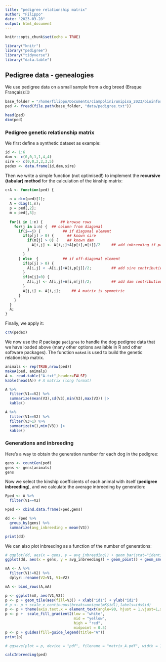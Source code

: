 ```yaml
---
title: "pedigree relationship matrix"
author: "Filippo"
date: "2023-03-28"
output: html_document
---
```


```r
knitr::opts_chunk$set(echo = TRUE)

library("knitr")
library("pedigree")
library("tidyverse")
library("data.table")
```

## Pedigree data - genealogies

We use pedigree data on a small sample from a dog breed (Braque Français):⎄

```r
base_folder = "/home/filippo/Documents/ciampolini/unipisa_2023/bioinformatics_and_biostatistics_training/introduction_to_animal_breeding"
ped <- fread(file.path(base_folder, "data/pedigree.txt"))

head(ped)
dim(ped)
```

### Pedigree genetic relationship matrix

We first define a synthetic dataset as example:

```r
id <- 1:6
dam <- c(0,0,1,1,4,4)
sire <- c(0,0,2,2,3,5)
pedex <- data.frame(id,dam,sire)
```

Then we write a simple function (not optimised!) to implement the **recursive (tabular) method** for the calculation of the kinship matrix:

```r
crA <- function(ped) {
  
  n = dim(ped)[1];
  A = diag(1,n);
  p = ped[,2];
  m = ped[,3];
  
  for(i in 1:n) {        ## browse rows
    for(j in i:n) {  ## column from diagonal
      if(i==j) {          ## if diagonal element
        if(p[j] > 0) {      ## known sire
          if(m[j] > 0) {    ## known dam
            A[i,j] <- A[i,j]+A[p[i],m[i]]/2     ## add inbreeding if present
          }
        }
      } else  {           ## if off-diagonal element
        if(p[j] > 0) {
          A[i,j] < -A[i,j]+A[i,p[j]]/2;         ## add sire contribution
        }
        if(m[j]>0) {
          A[i,j] <- A[i,j]+A[i,m[j]]/2;         ## add dam contribution
        }
        A[j,i] <- A[i,j];     ## A matrix is symmetric
      }
    }
  }
  A;
}
```

Finally, we apply it:

```r
crA(pedex)
```

We now use the *R* package `pedigree` to handle the dog pedigree data that we have loaded above (many other options available in R and other software packages). The function `makeA` is used to build the genetic relationship matrix.

```r
animals <- rep(TRUE,nrow(ped))
makeA(ped, animals)
A <- read.table("A.txt",header=FALSE)
kable(head(A)) # A matrix (long format)
```

```r
A %>%
  filter(V1==V2) %>%
  summarize(mean(V3),sd(V3),min(V3),max(V3)) |>
  kable()
```

```r
A %>%
  filter(V1==V2) %>%
  filter(V3>1) %>%
  summarize(n(),min(V3)) |>
  kable()
```

### Generations and inbreeding

Here's a way to obtain the generation number for each dog in the pedigree:

```r
gens <- countGen(ped)
gens <- gens[animals]
gens
```

Now we select the kinship coefficients of each animal with itself (**pedigree inbreeding**), and we calculate the average inbreeding by generation:

```r
Fped <- A %>%
  filter(V1==V2)

Fped <- cbind.data.frame(Fped,gens)

dd <- Fped %>%
  group_by(gens) %>%
  summarize(avg_inbreeding = mean(V3))

print(dd)
```

We can also plot inbreeding as a function of the number of generations:

```r
# ggplot(dd, aes(x = gens, y = avg_inbreeding)) + geom_bar(stat="identity")
ggplot(dd, aes(x = gens, y = avg_inbreeding)) + geom_point() + geom_smooth(method=lm,se = FALSE)
```


```r
mA <- A %>%
  filter(V1!=V2) %>%
  dplyr::rename(V2=V1, V1=V2)

mA <- bind_rows(A,mA)
```

```r
p <- ggplot(mA, aes(V1,V2))
p <- p + geom_tile(aes(fill=V3)) + xlab("id1") + ylab("id2")
# p <- p + scale_x_continuous(breaks=unique(mK$id1),labels=ids$id)
p <- p + theme(axis.text.x = element_text(angle=90, hjust = 1,vjust=1,size = 8))
p <- p +  scale_fill_gradient2(low = "white", 
                               mid = "yellow", 
                               high = "red", 
                               midpoint = 0.5)
p <- p + guides(fill=guide_legend(title="A"))
print(p)

# ggsave(plot = p, device = "pdf", filename = "matrix_A.pdf", width = 10, height = 10)
```

```r
calcInbreeding(ped)
```
